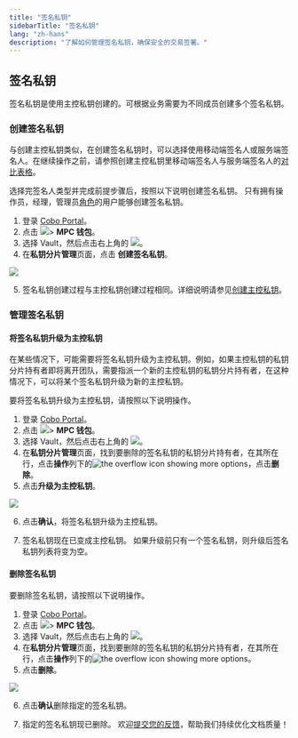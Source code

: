 ```yaml
---
title: "签名私钥"
sidebarTitle: "签名私钥"
lang: "zh-hans"
description: "了解如何管理签名私钥，确保安全的交易签署。"
---
```

## 签名私钥
签名私钥是使用主控私钥创建的。可根据业务需要为不同成员创建多个签名私钥。

### 创建签名私钥
与创建主控私钥类似，在创建签名私钥时，可以选择使用移动端签名人或服务端签名人。在继续操作之前，请参照创建主控私钥里移动端签名人与服务端签名人的[对比表格](/cn/portal/mpc-wallets/ocw/holder-group-main-group#signer-type)。

选择完签名人类型并完成前提步骤后，按照以下说明创建签名私钥。
<Note>只有拥有操作员，经理，管理员[角色](/cn/portal/organization/roles-and-permissions)的用户能够创建签名私钥。</Note>

1. 登录 [Cobo Portal](https://portal.cobo.com/login)。
2. 点击 <img src="/cn/images/mpc-wallet/wallets-icon.svg" className="icon"></img>> **MPC 钱包**。
3. 选择 Vault，然后点击右上角的 <img src="/cn/images/mpc-wallet/manage-key-share-group.svg" className="icon"></img>。
4. 在**私钥分片管理**页面，点击 **创建签名私钥**。

<img src="/cn/images/mpc-wallet/create-signing-group.png" className="screenshot_full_screen"/>

5. 签名私钥创建过程与主控私钥创建过程相同。详细说明请参见[创建主控私钥](/cn/portal/mpc-wallets/ocw/holder-group-main-group)。

### 管理签名私钥
#### 将签名私钥升级为主控私钥
在某些情况下，可能需要将签名私钥升级为主控私钥。例如，如果主控私钥的私钥分片持有者即将离开团队，需要指派一个新的主控私钥的私钥分片持有者，在这种情况下，可以将某个签名私钥升级为新的主控私钥。

要将签名私钥升级为主控私钥，请按照以下说明操作。

1. 登录 [Cobo Portal](https://portal.cobo.com/login)。
2. 点击 <img src="/cn/images/mpc-wallet/wallets-icon.svg" className="icon"></img>> **MPC 钱包**。
3. 选择 Vault，然后点击右上角的 <img src="/cn/images/mpc-wallet/manage-key-share-group.svg" className="icon"></img>。
4. 在**私钥分片管理**页面，找到要删除的签名私钥的私钥分片持有者，在其所在行，点击**操作**列下的<img src="/en/images/common/icon_more.svg" className="icon" alt="the overflow icon showing more options"/>，点击**删除**。
5. 点击**升级为主控私钥**。

<img src="/cn/images/mpc-wallet/upgrade-to-main-group.png" className="screenshot_modal"/>

6. 点击**确认**，将签名私钥升级为主控私钥。

7. 签名私钥现在已变成主控私钥。
<Note>如果升级前只有一个签名私钥，则升级后签名私钥列表将变为空。</Note>

#### 删除签名私钥

要删除签名私钥，请按照以下说明操作。

1. 登录 [Cobo Portal](https://portal.cobo.com/login)。
2. 点击 <img src="/cn/images/mpc-wallet/wallets-icon.svg" className="icon"></img>> **MPC 钱包**。
3. 选择 Vault，然后点击右上角的 <img src="/cn/images/mpc-wallet/manage-key-share-group.svg" className="icon"></img>。
4. 在**私钥分片管理**页面，找到要删除的签名私钥的私钥分片持有者，在其所在行，点击**操作**列下的<img src="/en/images/common/icon_more.svg" className="icon" alt="the overflow icon showing more options"/>。
5. 点击**删除**。
<img src="/cn/images/mpc-wallet/delete-sign-group.png" className="screenshot_modal"/>

6. 点击**确认**删除指定的签名私钥。

7. 指定的签名私钥现已删除。
<Tip>欢迎[提交您的反馈](https://forms.zohopublic.com/cobo/form/DocumentFeedbackForm/formperma/QvLOhxJv1_JMsJ-1dleZ8Itb_7rzN-LtgvsDdxosoVI?referrername=manuals)，帮助我们持续优化文档质量！</Tip>